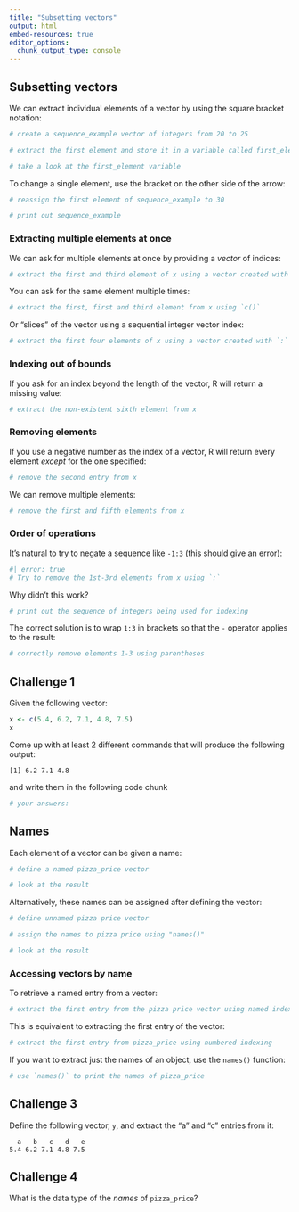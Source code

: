 ```yaml
---
title: "Subsetting vectors"
output: html
embed-resources: true
editor_options: 
  chunk_output_type: console
---
```



## Subsetting vectors


We can extract individual elements of a vector by using the square bracket notation:

```r
# create a sequence_example vector of integers from 20 to 25

# extract the first element and store it in a variable called first_element

# take a look at the first_element variable

```

To change a single element, use the bracket on the other side of the arrow:

```r
# reassign the first element of sequence_example to 30

# print out sequence_example

```
 
 
 
 
 
 

### Extracting multiple elements at once

We can ask for multiple elements at once by providing a *vector* of indices:

```r
# extract the first and third element of x using a vector created with `c()`

```

You can ask for the same element multiple times:

```r
# extract the first, first and third element from x using `c()`

```




Or "slices" of the vector using a sequential integer vector index:

```r
# extract the first four elements of x using a vector created with `:`

```





### Indexing out of bounds

If you ask for an index beyond the length of the vector, R will return a missing value:

```r
# extract the non-existent sixth element from x

```











### Removing elements

If you use a negative number as the index of a vector, R will return every element *except* for the one specified:

```r
# remove the second entry from x

```

We can remove multiple elements:

```r
# remove the first and fifth elements from x

```






### Order of operations

It's natural to try to negate a sequence like `-1:3` (this should give an error):

```r
#| error: true
# Try to remove the 1st-3rd elements from x using `:`

```


Why didn't this work?


```r
# print out the sequence of integers being used for indexing

```


The correct solution is to wrap `1:3` in brackets so that the `-` operator applies to the result:

```r
# correctly remove elements 1-3 using parentheses

```







::: {.callout}
## Challenge 1

Given the following vector:
```r
x <- c(5.4, 6.2, 7.1, 4.8, 7.5)
x
```

Come up with at least 2 different commands that will produce the following output:

```verbatim
[1] 6.2 7.1 4.8
```

and write them in the following code chunk

```r
# your answers:


```


:::





## Names

Each element of a vector can be given a name:

```r
# define a named pizza_price vector 

# look at the result

```




Alternatively, these names can be assigned after defining the vector:

```r
# define unnamed pizza price vector

# assign the names to pizza price using "names()"

# look at the result

```









### Accessing vectors by name


To retrieve a named entry from a vector:

```r
# extract the first entry from the pizza price vector using named indexing

```

This is equivalent to extracting the first entry of the vector:

```r
# extract the first entry from pizza_price using numbered indexing

```







If you want to extract just the names of an object, use the `names()` function:

```r
# use `names()` to print the names of pizza_price

```








::: {.callout}
## Challenge 3

Define the following vector, `y`, and extract the "a" and "c" entries from it:

```verbatim
  a   b   c   d   e 
5.4 6.2 7.1 4.8 7.5 
```



:::




::: {.callout}
## Challenge 4

What is the data type of the *names* of `pizza_price`? 

:::



